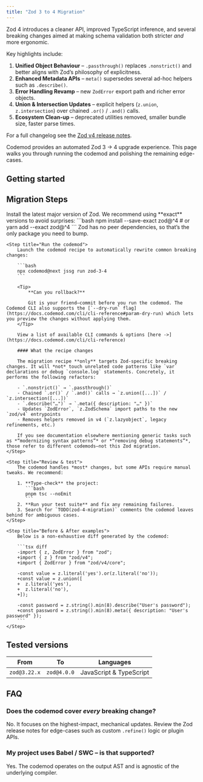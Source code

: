 ```yaml
---
title: "Zod 3 to 4 Migration"
---
```


Zod 4 introduces a cleaner API, improved TypeScript inference, and several breaking changes aimed at making schema validation both stricter *and* more ergonomic.

Key highlights include:

1. **Unified Object Behaviour** – `.passthrough()` replaces `.nonstrict()` and better aligns with Zod’s philosophy of explicitness.
2. **Enhanced Metadata APIs** – `meta()` supersedes several ad-hoc helpers such as `.describe()`.
3. **Error Handling Revamp** – new `ZodError` export path and richer error objects.
4. **Union & Intersection Updates** – explicit helpers (`z.union`, `z.intersection`) over chained `.or()` / `.and()` calls.
5. **Ecosystem Clean-up** – deprecated utilities removed, smaller bundle size, faster parse times.

For a full changelog see the [Zod v4 release notes](https://github.com/colinhacks/zod/releases/tag/v4.0.1).

Codemod provides an automated Zod 3 → 4 upgrade experience. This page walks you through running the codemod and polishing the remaining edge-cases.

## Getting started

<CardGroup cols={2}>
<Card
    title="Zod 4 Release Notes"
    icon="book-open"
    href="https://github.com/colinhacks/zod/releases/tag/v4.0.1"
/>
<Card
    title="Zod 4 Migration Recipe"
    icon="cauldron"
    href="https://app.codemod.com/registry/zod-3-4"
/>
</CardGroup>

## Migration Steps
<Steps>
    <Step title="Install Zod 4">
        Install the latest major version of Zod. We recommend using **exact** versions to avoid surprises:
        ```bash
        npm install --save-exact zod@^4
        # or
        yarn add --exact zod@^4
        ```
        Zod has no peer dependencies, so that’s the only package you need to bump.
    </Step>

    <Step title="Run the codemod">
        Launch the codemod recipe to automatically rewrite common breaking changes:

        ```bash
        npx codemod@next jssg run zod-3-4
        ```

        <Tip>
            **Can you rollback?**

            Git is your friend—commit before you run the codemod. The Codemod CLI also supports the [`--dry-run` flag](https://docs.codemod.com/cli/cli-reference#param-dry-run) which lets you preview the changes without applying them.
        </Tip>

        View a list of available CLI commands & options [here ->](https://docs.codemod.com/cli/cli-reference)

        #### What the recipe changes

        The migration recipe **only** targets Zod-specific breaking changes. It will *not* touch unrelated code patterns like `var` declarations or debug `console.log` statements. Concretely, it performs the following refactors:

        - `.nonstrict()` → `.passthrough()`
        - Chained `.or()` / `.and()` calls → `z.union([...])` / `z.intersection([...])`
        - `.describe("…")` → `.meta({ description: "…" })`
        - Updates `ZodError`, `z.ZodSchema` import paths to the new `zod/v4` entrypoints
        - Removes helpers removed in v4 (`z.lazyobject`, legacy refinements, etc.)

        If you see documentation elsewhere mentioning generic tasks such as *“modernizing syntax patterns”* or *“removing debug statements”*, those refer to different codemods—not this Zod migration.
    </Step>

    <Step title="Review & test">
        The codemod handles *most* changes, but some APIs require manual tweaks. We recommend:

        1. **Type-check** the project:
           ```bash
           pnpm tsc --noEmit
           ```
        2. **Run your test suite** and fix any remaining failures.
        3. Search for `TODO(zod-4-migration)` comments the codemod leaves behind for ambiguous cases.
    </Step>

    <Step title="Before & After examples">
        Below is a non-exhaustive diff generated by the codemod:

        ```tsx diff
        -import { z, ZodError } from "zod";
        +import { z } from "zod/v4";
        +import { ZodError } from "zod/v4/core";

        -const value = z.literal('yes').or(z.literal('no'));
        +const value = z.union([
        +  z.literal('yes'),
        +  z.literal('no'),
        +]);

        -const password = z.string().min(8).describe("User's password");
        +const password = z.string().min(8).meta({ description: "User's password" });
        ```
    </Step>
</Steps>

## Tested versions

| From | To | Languages |
| --- | --- | --- |
| `zod@3.22.x` | `zod@4.0.0` | JavaScript & TypeScript |

## FAQ

### Does the codemod cover *every* breaking change?
No. It focuses on the highest-impact, mechanical updates. Review the Zod release notes for edge-cases such as custom `.refine()` logic or plugin APIs.

### My project uses Babel / SWC – is that supported?
Yes. The codemod operates on the output AST and is agnostic of the underlying compiler.
